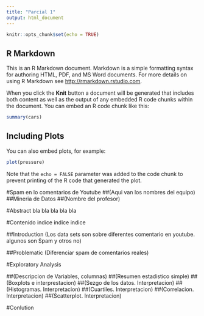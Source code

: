 ---
title: "Parcial 1"
output: html_document
---

```{r setup, include=FALSE}
knitr::opts_chunk$set(echo = TRUE)
```

## R Markdown

This is an R Markdown document. Markdown is a simple formatting syntax for authoring HTML, PDF, and MS Word documents. For more details on using R Markdown see <http://rmarkdown.rstudio.com>.

When you click the **Knit** button a document will be generated that includes both content as well as the output of any embedded R code chunks within the document. You can embed an R code chunk like this:

```{r cars}
summary(cars)
```

## Including Plots

You can also embed plots, for example:

```{r pressure, echo=FALSE}
plot(pressure)
```

Note that the `echo = FALSE` parameter was added to the code chunk to prevent printing of the R code that generated the plot.


#Spam en lo comentarios de Youtube
##(Aqui van los nombres del equipo)
##Mineria de Datos
##(Nombre del profesor)


#Abstract
bla
bla
bla
bla
bla


#Contenido
indice
indice
indice

##Introduction
(Los data sets son sobre diferentes comentario en youtube. algunos son Spam y otros no)

##Problematic
(Diferenciar spam de comentarios reales)

#Exploratory Analysis

##(Descripcion de Variables, columnas)
##(Resumen estadistico simple)
##(Boxplots e interprestacion)
##(Sezgo de los datos. Interpretacion)
##(Histogramas. Interpretacion)
##(Cuartiles. Interpretacion)
##(Correlacion. Interpretacion)
##(Scatterplot. Interpretacion)

#Conlution